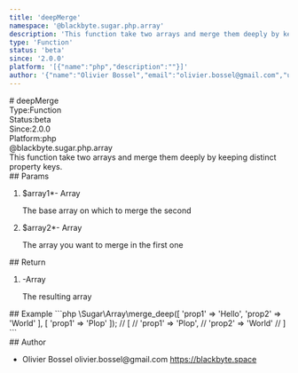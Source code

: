 ```yaml
---
title: 'deepMerge'
namespace: '@blackbyte.sugar.php.array'
description: 'This function take two arrays and merge them deeply by keeping distinct property keys.'
type: 'Function'
status: 'beta'
since: '2.0.0'
platform: '[{"name":"php","description":""}]'
author: '{"name":"Olivier Bossel","email":"olivier.bossel@gmail.com","url":"https://blackbyte.space"}'
---
```

<div class="docmap -mdx">
# deepMerge
<div class="docmap_metas">
<div class="docmap_type"><span class="docmap_type-label">Type:</span><span class="docmap_type-value">Function</span></div>
<div class="docmap_status"><span class="docmap_status-label">Status:</span><span class="docmap_status-value -beta">beta</span></div>
<div class="docmap_since"><span class="docmap_since-label">Since:</span><span class="docmap_since-value">2.0.0</span></div>
<div class="docmap_platform"><span class="docmap_platform-label">Platform:</span><span class="docmap_platform-value -php">php</span></div>
</div>
<div class="docmap_namespace">@blackbyte.sugar.php.array</div>
<div class="docmap_description typo-lead typo-format">
This function take two arrays and merge them deeply by keeping distinct
property keys.
</div>
<div class="docmap_params">
## Params
<ol class="docmap_list">
<li class="docmap_item">
<span class="docmap_name">$array1<span class="docmap_required">*</span></span><span class="docmap_default">-</span> <span class="docmap_type">Array</span>
<p class="docmap_description">The base array on which to merge the second</p>
</li>
<li class="docmap_item">
<span class="docmap_name">$array2<span class="docmap_required">*</span></span><span class="docmap_default">-</span> <span class="docmap_type">Array</span>
<p class="docmap_description">The array you want to merge in the first one</p>
</li>
</ol>
</div>
<div class="docmap_return">
## Return
<ol class="docmap_list">
<li class="docmap_item">
<span class="docmap_default">-</span><span class="docmap_type">Array</span>
<p class="docmap_description">The resulting array</p>
</li>
</ol>
</div>
<div class="docmap_examples">
## Example
<s-code language="php" header>
```php
\Sugar\Array\merge_deep([
   'prop1' => 'Hello',
   'prop2' => 'World'
], [
   'prop1' => 'Plop'
]);
// [
//   'prop1' => 'Plop',
//   'prop2' => 'World'
// ]
```
</s-code>
</div>
<div class="docmap_author">
## Author
<ul class="docmap_list">
<li class="docmap_item">
<span class="docmap_name">Olivier Bossel</span>
<span class="docmap_email">olivier.bossel@gmail.com</span>
<a href="https://blackbyte.space" target="_blank" class="docmap_url">https://blackbyte.space</a>
</li>
</ul>
</div>
</div>